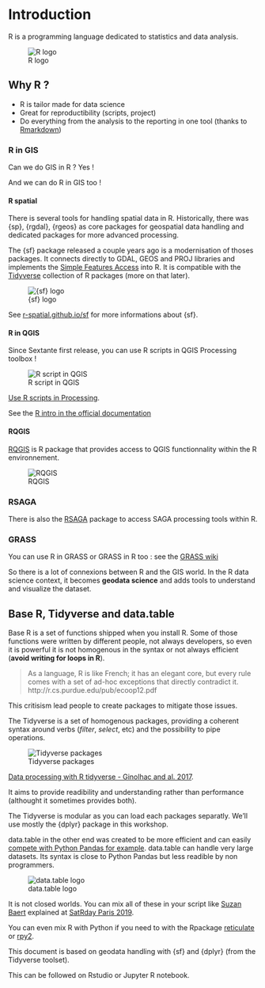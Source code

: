 # Introduction {#intro}

R is a programming language dedicated to statistics and data analysis.

![R logo](images/Rlogo.png)

## Why R ?

* R is tailor made for data science
* Great for reproductibility (scripts, project)
* Do everything from the analysis to the reporting in one tool (thanks to [Rmarkdown](https://bookdown.org/yihui/rmarkdown/))

### R in GIS
Can we do GIS in R ? Yes !

And we can do R in GIS too !

#### R spatial

There is several tools for handling spatial data in R.
Historically, there was {sp}, {rgdal}, {rgeos} as core packages for geospatial data handling and dedicated packages for more advanced processing.

The {sf} package released a couple years ago is a modernisation of thoses packages. It connects directly to GDAL, GEOS and PROJ libraries and implements the [Simple Features Access](https://en.wikipedia.org/wiki/Simple_Features) into R. It is compatible with the [Tidyverse](https://www.tidyverse.org/) collection of R packages (more on that later).

![{sf} logo](images/sf_logo.gif)

See [r-spatial.github.io/sf](https://r-spatial.github.io/sf/) for more informations about {sf}.


#### R in QGIS

Since Sextante first release, you can use R scripts in QGIS Processing toolbox !

![R script in QGIS](images/QGIS_r_intro_5.png)
<p><a href="https://docs.qgis.org/3.4/en/docs/training_manual/processing/r_intro.html">Use R scripts in Processing</a>.</p>
 
See the [R intro in the official documentation](https://docs.qgis.org/3.4/en/docs/training_manual/processing/r_intro.html)
 
#### RQGIS
[RQGIS](https://jannes-m.github.io/RQGIS/index.html) is R package that provides access to QGIS functionnality within the R environnement.

![RQGIS](images/r_qgis_puzzle.png)

### RSAGA

There is also the [RSAGA](https://github.com/r-spatial/RSAGA) package to access SAGA processing tools within R.

### GRASS

You can use R in GRASS or GRASS in R too : see the [GRASS wiki](https://grasswiki.osgeo.org/wiki/R_statistics#How_to_use)

So there is a lot of connexions between R and the GIS world. In the R data science context, it becomes **geodata science** and adds tools to understand and visualize the dataset.


## Base R, Tidyverse and data.table


Base R is a set of functions shipped when you install R. Some of those functions were written by different people, not always developers, so even it is powerful it is not homogenous in the syntax or not always efficient (**avoid writing for loops in R**).

> As a language, R is like French; it has an elegant core, but every rule comes with a set of ad-hoc exceptions that directly contradict it.
http://r.cs.purdue.edu/pub/ecoop12.pdf

This critisism lead people to create packages to mitigate those issues.

The Tidyverse is a set of homogenous packages, providing a coherent syntax around verbs (*filter*, *select*, etc) and the possibility to pipe operations. 

![Tidyverse packages](images/01_tidyverse_data_science.png)
<p><a href="https://lsru.github.io/tv_course/lecture01_intro.html#17">Data processing with R tidyverse - Ginolhac and al. 2017</a>.</p>

It aims to provide readibility and understanding rather than performance (althought it sometimes provides both).

The Tidyverse is modular as you can load each packages separatly. We'll use mostly the {dplyr} package in this workshop.

data.table in the other end was created to be more efficient and can easily [compete with Python Pandas for example](https://h2oai.github.io/db-benchmark/).
data.table can handle very large datasets. Its syntax is close to Python Pandas but less readible by non programmers.

![data.table logo](images/data.table.png)

It is not closed worlds. You can mix all of these in your script like [Suzan Baert](https://suzan.rbind.io/) explained at [SatRday Paris 2019](https://youtu.be/vSU3o3c0-7U?t=1923). 

You can even mix R with Python if you need to with the Rpackage [reticulate](https://rstudio.github.io/reticulate/) or [rpy2](https://rpy2.readthedocs.io).

This document is based on geodata handling with {sf} and {dplyr} (from the Tidyverse toolset).

This can be followed on Rstudio or Jupyter R notebook.